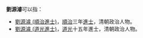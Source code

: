 '''劉源濬'''可以指：
* [[劉源濬_(順治進士)|劉源濬 (順治進士)]]，[[順治|順治]]三年[[進士|進士]]，清朝政治人物。
* [[劉源濬_(道光進士)|劉源濬 (道光進士)]]，[[道光|道光]]十五年進士，清朝政治人物。
{{disambig}}